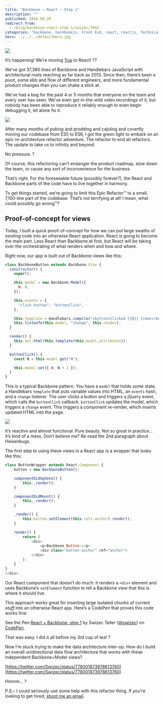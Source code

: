 ```yaml
---
title: "Backbone → React – Step 1"
description: ""
published: 2016-09-20
redirect_from:
  - /blog/backbone-react-step-1/swizec/7042
categories: "backbone, backbonejs, Front End, react, reactjs, Technical"
hero: ../../../defaultHero.jpg
---
```


![](./img/cP6CtSB.gif)

It’s happening! We’re moving [Yup](https://www.yup.com) to React! ??

We’ve got 37,380 lines of Backbone and Handlebars JavaScript with architectural roots reaching as far back as 2013. Since then, there’s been a pivot, some ebb and flow of different engineers, and more fundamental product changes than you can shake a stick at.

We’ve had a bug for the past 4 or 5 months that everyone on the team and every user has seen. We’ve even got in-the-wild video recordings of it, but nobody has been able to reproduce it reliably enough to even begin debugging it, let alone fix it.

![](./img/460503jpghh8646.jpeg)

After many months of poking and prodding and cajoling and covertly moving our codebase from ES5 to ES6, I got the green light to embark on an epic re-architecture refactor adventure. The refactor to end all refactors. The update to take us to infinity and beyond.

No pressure. ?

Of course, this refactoring can’t endanger the product roadmap, slow down the team, or cause any sort of inconvenience for the business.

That’s right. For the foreseeable future (possibly forever?), the React and Backbone parts of the code have to live together in harmony.

To get things started, we’re going to limit this Epic Refactor™ to a small, 7,100-line part of the codebase. That’s not terrifying at all! I mean, what could possibly go wrong™?

## Proof-of-concept for views

Today, I built a quick proof-of-concept for how we can put large swaths of existing code into an otherwise React application. React is going to become the main part. Less React than Backbone at first, but React will be taking over the orchestrating of what renders when and how and where.

Right now, our app is built out of Backbone views like this:

```javascript
class BackboneButton extends Backbone.View {
  constructor() {
    super();

    this.model = new Backbone.Model({
      N: 0,
    });

    this.events = {
      "click button": "buttonClick",
    };

    this.template = Handlebars.compile("<button>Clicked {{N}} times</button>");
    this.listenTo(this.model, "change", this.render);
  }

  render() {
    this.$el.html(this.template(this.model.attributes));
  }

  buttonClick() {
    const N = this.model.get("N");

    this.model.set({ N: N + 1 });
  }
}
```

This is a typical Backbone pattern. You have a `model` that holds some state, a Handlebars `template` that puts variable values into HTML, an `events` hash, and a `change` listener. The user clicks a button and triggers a jQuery event, which calls the `buttonClick` callback. `buttonClick` updates the model, which triggers a `change` event. This triggers a component re-render, which inserts updated HTML into the page.

![](./img/8DOZxSY.gif)

It’s reactive and almost functional. Pure beauty. Not so great in practice… it’s kind of a mess. Don’t believe me? Re-read the 2nd paragraph about Heisenbugs.

The first step to using these views in a React app is a wrapper that looks like this:

```javascript
class ButtonWrapper extends React.Component {
    button = new BackboneButton();

    componentDidUpdate() {
        this._render();
    }

    componentDidMount() {
        this._render();
    }

    _render() {
        this.button.setElement(this.refs.anchor).render();
    }

    render() {
        return (
            <div>
                <p>Backbone Button:</p>
                <div class="button-anchor" ref="anchor">
            </div>
        );
    }
}
</div>
```

Our React component that doesn’t do much: it renders a `<div>` element and uses Backbone’s `setElement` function to tell a Backbone view that this is where it should live.

This approach works great for inserting large isolated chunks of current _stuff_ into an otherwise React app. Here’s a CodePen that proves this code works fine:

See the Pen [React + Backbone, step 1](http://codepen.io/swizec/pen/rrrgbr/) by Swizec Teller ([@swizec](http://codepen.io/swizec)) on [CodePen](http://codepen.io).

That was easy. I did it all before my 3rd cup of tea! ?

Now I’m stuck trying to make the data architecture inter-op. How do I build an overall unidirectional data flow architecture that works with these independent Backbone+Model views?

[https://twitter.com/Swizec/status/778001873978613760](https://twitter.com/Swizec/status/778001873978613760)

Hmmm… ?

P.S.– I could seriously use some help with this refactor thing. If you're looking to get hired, [shoot me an email](mailto:swizec@swizec.com).
